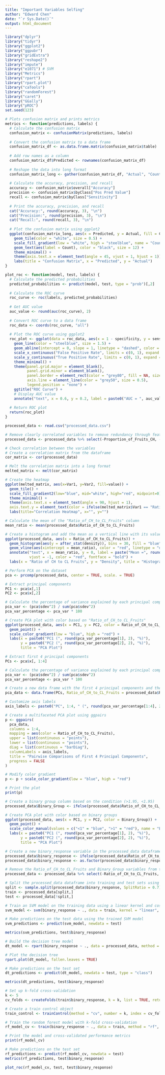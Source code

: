 ```yaml
---
title: "Important Variables Selfing"
author: "Edward Chen"
date: "`r Sys.Date()`"
output: html_document
---
```


```r
library("dplyr")
library("tidyr")
library("ggplot2")
library("ggpubr")
library("gridExtra")
library("reshape2")
library("impute")
library("e1071") # SVM
library("Metrics")
library("rpart")
library("rpart.plot")
library("caTools")
library("randomForest")
library("caret")
library("GGally")
library("pROC")
set.seed(123)
```

```r
# Plots confusion matrix and prints metrics
metrics <- function(predictions, labels) {
  # Calculate the confusion matrix
  confusion_matrix <- confusionMatrix(predictions, labels)
  
  # Convert the confusion matrix to a data frame
  confusion_matrix_df <- as.data.frame.matrix(confusion_matrix$table)
  
  # Add row names as a column
  confusion_matrix_df$Predicted <- rownames(confusion_matrix_df)
  
  # Reshape the data into long format
  confusion_matrix_long <- gather(confusion_matrix_df, "Actual", "Count", -Predicted)
  
  # Calculate the accuracy, precision, and recall
  accuracy <- confusion_matrix$overall["Accuracy"]
  precision <- confusion_matrix$byClass["Pos Pred Value"]
  recall <- confusion_matrix$byClass["Sensitivity"]
  
  # Print the accuracy, precision, and recall
  cat("Accuracy:", round(accuracy, 3), "\n")
  cat("Precision:", round(precision, 3), "\n")
  cat("Recall:", round(recall, 3), "\n")
  
  # Plot the confusion matrix using ggplot2
  ggplot(confusion_matrix_long, aes(x = Predicted, y = Actual, fill = Count)) +
    geom_tile(color = "white", size = 0.5) +
    scale_fill_gradient(low = "white", high = "steelblue", name = "Count", na.value = "grey90") +
    geom_text(aes(label = Count), color = "black", size = 12) +
    theme_minimal() +
    theme(axis.text.x = element_text(angle = 45, vjust = 1, hjust = 1)) +
    labs(title = "Confusion Matrix", x = "Predicted", y = "Actual")
}

plot_roc <- function(model, test, labels) {
  # Calculate the predicted probabilities
  predicted_probabilities <- predict(model, test, type = "prob")[,2]
  
  # Calculate the ROC curve
  roc_curve <- roc(labels, predicted_probabilities)
  
  # Get AUC value
  auc_value <- round(auc(roc_curve), 2)
  
  # Convert ROC curve to a data frame
  roc_data <- coords(roc_curve, "all")
  
  # Plot the ROC curve using ggplot2
  roc_plot <- ggplot(data = roc_data, aes(x = 1 - specificity, y = sensitivity)) +
    geom_line(color = "steelblue", size = 1.5) +
    geom_abline(intercept = 0, slope = 1, linetype = "dashed", color = "grey50", size = 1) +
    scale_x_continuous("False Positive Rate", limits = c(0, 1), expand = c(0, 0)) +
    scale_y_continuous("True Positive Rate", limits = c(0, 1), expand = c(0, 0)) +
    theme_minimal() +
    theme(panel.grid.major = element_blank(),
          panel.grid.minor = element_blank(),
          panel.border = element_rect(color = "grey80", fill = NA, size = 1),
          axis.line = element_line(color = "grey50", size = 0.5),
          legend.position = "none") +
    ggtitle("ROC Curve") +
    # Display AUC value
    annotate("text", x = 0.6, y = 0.2, label = paste0("AUC = ", auc_value))
  
  # Return ROC plot
  return(roc_plot)
}
```

```r
processed_data <- read.csv("processed_data.csv")
```

```r
# Remove clearly correlated variables to remove redundancy through feature selection
processed_data <- processed_data %>% select(-Proportion_of_Fruits_CH, -Mature_CH_Fruits_Per_Day, -Mature_CL_Fruits_Per_Day, -Average_CH_Fruits_Per_Day, -Average_CL_Fruits_Per_Day, -Average_CH_Flowers_Per_Day, -Total_CH_Flower_Production, -Average_CL_Flowers_Per_Day, -Average_Seeds_Per_CH_Fruit, -Average_Seeds_Per_CL_Fruit, -Average_CH_Seed_Mass, -Average_CL_Seed_Mass)
```

```r
# Check correlation between the variables
# Create a correlation matrix from the dataframe
cor_matrix <- cor(processed_data)

# Melt the correlation matrix into a long format
melted_matrix <- melt(cor_matrix)

# Create the heatmap
ggplot(melted_matrix, aes(x=Var1, y=Var2, fill=value)) +
  geom_tile() +
  scale_fill_gradient2(low="blue", mid="white", high="red", midpoint=0) +
  theme_minimal() +
  theme(axis.text.x = element_text(angle = 90, hjust = 1),
  axis.text.y = element_text(color = ifelse(melted_matrix$Var1 == "Ratio_of_CH_to_CL_Fruits", "red", "black"))) +
  labs(title="Correlation Heatmap", x="", y="")
```

```r
# Calculate the mean of the "Ratio_of_CH_to_CL_Fruits" column
mean_ratio <- mean(processed_data$Ratio_of_CH_to_CL_Fruits)

# Create a histogram and add the mean as a vertical line with its value
ggplot(processed_data, aes(x = Ratio_of_CH_to_CL_Fruits)) +
  geom_histogram(aes(y = after_stat(density)), bins = 30, fill = "blue", color = "black", alpha = 0.5) +
  geom_vline(aes(xintercept = mean_ratio), color = "red", linetype = "dashed", size = 1) +
  annotate("text", x = mean_ratio, y = 0, label = paste("Mean =", round(mean_ratio, 2)), 
           vjust = -1, color = "red", fontface = "bold") +
  labs(x = "Ratio of CH to CL Fruits", y = "Density", title = "Histogram of Ratio of CH to CL Fruits with Mean")
```

```r
# Perform PCA on the dataset
pca <- prcomp(processed_data, center = TRUE, scale. = TRUE)

# Extract principal components
PC1 <- pca$x[,1]
PC2 <- pca$x[,2]

# Calculate the percentage of variance explained by each principal component
pca_var <- (pca$sdev^2) / sum(pca$sdev^2)
pca_var_percentage <- pca_var * 100

# Create PCA plot with color based on "Ratio_of_CH_to_CL_Fruits"
ggplot(processed_data, aes(x = PC1, y = PC2, color = Ratio_of_CH_to_CL_Fruits)) + 
  geom_point() +
  scale_color_gradient(low = "blue", high = "red") +
  labs(x = paste0("PC1 (", round(pca_var_percentage[1], 2), "%)"), 
       y = paste0("PC2 (", round(pca_var_percentage[2], 2), "%)"), 
       title = "PCA Plot")
```
```r
# Extract first 4 principal components
PCs <- pca$x[, 1:4]

# Calculate the percentage of variance explained by each principal component
pca_var <- (pca$sdev^2) / sum(pca$sdev^2)
pca_var_percentage <- pca_var * 100

# Create a new data frame with the first 4 principal components and the Ratio_of_CH_to_CL_Fruits variable
pca_data <- data.frame(PCs, Ratio_of_CH_to_CL_Fruits = processed_data$Ratio_of_CH_to_CL_Fruits)

# Customize axis labels
axis_labels <- paste0("PC", 1:4, " (", round(pca_var_percentage[1:4], 2), "%)")

# Create a multifaceted PCA plot using ggpairs
p <- ggpairs(
  pca_data,
  columns = 1:4,
  mapping = aes(color = Ratio_of_CH_to_CL_Fruits),
  upper = list(continuous = "points"),
  lower = list(continuous = "points"),
  diag = list(continuous = "barDiag"),
  columnLabels = axis_labels,
  title = "Pairwise Comparisons of First 4 Principal Components",
  progress = FALSE
)

# Modify color gradient
p <- p + scale_color_gradient(low = "blue", high = "red")

# Print the plot
print(p)
```


```r
# Create a binary group column based on the condition (>1.95, <1.95)
processed_data$Binary_Group <- ifelse(processed_data$Ratio_of_CH_to_CL_Fruits > 1, ">1", "<1")

# Create PCA plot with color based on binary groups
ggplot(processed_data, aes(x = PC1, y = PC2, color = Binary_Group)) + 
  geom_point() +
  scale_color_manual(values = c("<1" = "blue", ">1" = "red"), name = "Binary Group") +
  labs(x = paste0("PC1 (", round(pca_var_percentage[1], 2), "%)"), 
       y = paste0("PC2 (", round(pca_var_percentage[2], 2), "%)"), 
       title = "PCA Plot") 
```
```r
# Create a new binary_response variable in the processed_data dataframe based on whether the Ratio_of_CH_to_CL_Fruits variable is greater than the mean value
processed_data$binary_response <- ifelse(processed_data$Ratio_of_CH_to_CL_Fruits > 1, "CH", "CL")
processed_data$binary_response <- as.factor(processed_data$binary_response)

# Remove the Ratio_of_CH_to_CL_Fruits and Binary_Group variables from the processed_data dataframe
processed_data <- processed_data %>% select(-Ratio_of_CH_to_CL_Fruits, -Binary_Group)

# Split the processed_data dataframe into training and test sets using a 70/30 split ratio
split <- sample.split(processed_data$binary_response, SplitRatio = 0.7)
train <- processed_data[split,]
test <- processed_data[!split,]

# Train an SVM model on the training data using a linear kernel and cost parameter of 1
svm_model <- svm(binary_response ~ ., data = train, kernel = "linear", type = "C-classification", cost = 1)

# Make predictions on the test data using the trained SVM model
svm_predictions <- predict(svm_model, newdata = test)
```

```r
metrics(svm_predictions, test$binary_response)
```

```r
# Build the decision tree model
dt_model <- rpart(binary_response ~ ., data = processed_data, method = "class")

# Plot the decision tree
rpart.plot(dt_model, fallen.leaves = TRUE)
```

```r
# Make predictions on the test set
dt_predictions <- predict(dt_model, newdata = test, type = "class")

metrics(dt_predictions, test$binary_response)
```

```r
# Set up k-fold cross-validation
k <- 5
cv_folds <- createFolds(train$binary_response, k = k, list = TRUE, returnTrain = TRUE)

# Create a train control object
train_control <- trainControl(method = "cv", number = k, index = cv_folds, savePredictions = TRUE)

# Train the random forest model with k-fold cross-validation
rf_model_cv <- train(binary_response ~ ., data = train, method = "rf", trControl = train_control, tuneLength = 1)

# Print the model and cross-validated performance metrics
print(rf_model_cv)

```


```r
# Make predictions on the test set
rf_predictions <- predict(rf_model_cv, newdata = test)
metrics(rf_predictions, test$binary_response)
```

```r
plot_roc(rf_model_cv, test, test$binary_response)
```